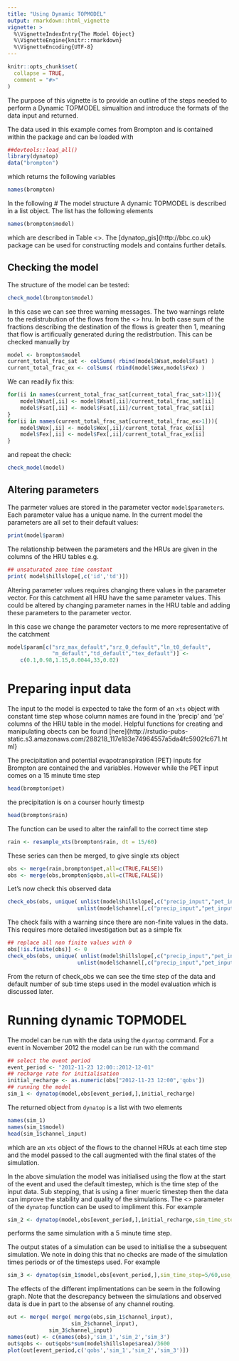 ```yaml
---
title: "Using Dynamic TOPMODEL"
output: rmarkdown::html_vignette
vignette: >
  %\VignetteIndexEntry{The Model Object}
  %\VignetteEngine{knitr::rmarkdown}
  %\VignetteEncoding{UTF-8}
---
```


```r
knitr::opts_chunk$set(
  collapse = TRUE,
  comment = "#>"
)
```
The purpose of this vignette is to provide an outline of the steps needed to
perform a Dynamic TOPMODEL simualtion and introduce the formats of the data
input and returned. 

The data used in this example comes from Brompton and is contained within the package and can be loaded with
```r
##devtools::load_all()
library(dynatop)
data("brompton")
```
which returns the following variables
```r
names(brompton)
```
In the following
# The model structure
A dynamic TOPMODEL is described in a list object. The list has the following
elements
```r
names(brompton$model)
```
which are described in Table <>. The [dynatop_gis]{http://bbc.co.uk} package
can be used for constructing models and contains further details.

<Add table of model parts >

## Checking the model
The structure of the model can be tested:
```r
check_model(brompton$model)
```
In this case we can see three warning messages. The two warnings relate to
the redistrubution of the flows from the <> hru. In both case sum of the fractions
describing the destination of the flows is greater then 1, meaning that flow
is artificually generated during the redistrbution. This can be checked
manually by
```r
model <- brompton$model
current_total_frac_sat <- colSums( rbind(model$Wsat,model$Fsat) )
current_total_frac_ex <- colSums( rbind(model$Wex,model$Fex) )
```
We can readily fix this:
```r
for(ii in names(current_total_frac_sat[current_total_frac_sat>1])){
    model$Wsat[,ii] <- model$Wsat[,ii]/current_total_frac_sat[ii]
    model$Fsat[,ii] <- model$Fsat[,ii]/current_total_frac_sat[ii]
}
for(ii in names(current_total_frac_sat[current_total_frac_ex>1])){
    model$Wex[,ii] <- model$Wex[,ii]/current_total_frac_ex[ii]
    model$Fex[,ii] <- model$Fex[,ii]/current_total_frac_ex[ii]
}

```
and repeat the check:
```r
check_model(model)
```

## Altering parameters

The parmeter values are stored in the parameter vector ```model$parameters```. Each parameter
value has a unique name. In the current model the parameters are all set to
their default values:
```r
print(model$param)
```
The relationship between the parameters and the HRUs are given in the columns of
the HRU tables e.g.
```r
## unsaturated zone time constant
print( model$hillslope[,c('id','td')])
```

Altering parameter values requires changing there values in the parameter
vector. For this catchment all HRU have the same parameter values. This
could be altered by changing parameter names in the HRU table and adding these
parameters to the parameter vector.

In this case we change the parameter vectors to me more representative of the
catchment
```r
model$param[c("srz_max_default","srz_0_default","ln_t0_default",
              "m_default","td_default","tex_default")] <-
    c(0.1,0.98,1.15,0.0044,33,0.02)
```

# Preparing input data

The input to the model is expected to take the form of an ```xts``` object with
constant time step whose column names are found in the 'precip' and 'pe'
columns of the HRU table in the model. Helpful functions for creating and
manipulating \code{xts} obects can be found [here]{http://rstudio-pubs-static.s3.amazonaws.com/288218_117e183e74964557a5da4fc5902fc671.html}

The precipitation and potential evapotranspiration (PET) inputs for Brompton are
contained the \code{brompton$rain} and \code{brompton$pe} variables. However while the PET input
comes on a 15 minute time step
```r
head(brompton$pet)
```
the precipitation is on a courser hourly timestp
```r
head(brompton$rain)
```
The \code{resample_xts} function can be used to alter the rainfall to the
correct time step
```r
rain <- resample_xts(brompton$rain, dt = 15/60)
```
These series can then be merged, to give
single xts object
```r
obs <- merge(rain,brompton$pet,all=c(TRUE,FALSE))
obs <- merge(obs,brompton$qobs,all=c(TRUE,FALSE))
```
Let's now check this observed data
```r
check_obs(obs, unique( unlist(model$hillslope[,c("precip_input","pet_input")]),
                      unlist(model$channel[,c("precip_input","pet_input")])))
```
The check fails with a warning since there are non-finite values in the
data. This requires more detailed investigation but as a simple fix
```r
## replace all non finite values with 0
obs[!is.finite(obs)] <- 0
check_obs(obs, unique( unlist(model$hillslope[,c("precip_input","pet_input")]),
                      unlist(model$channel[,c("precip_input","pet_input")])))
```
From the return of check_obs we can see the time step of the data and default
number of sub time steps used in the model evaluation which is discussed
later.

# Running dynamic TOPMODEL

The model can be run with the data using the ```dyantop``` command. For a
event in November 2012 the model can be run with the command
```r
## select the event period
event_period <- "2012-11-23 12:00::2012-12-01"
## recharge rate for initialisation
initial_recharge <- as.numeric(obs["2012-11-23 12:00",'qobs'])
## running the model
sim_1 <- dynatop(model,obs[event_period,],initial_recharge)
```
The returned object from ```dynatop``` is a list with two elements
```r
names(sim_1)
names(sim_1$model)
head(sim_1$channel_input)
```
which are an ```xts``` object of the flows to the channel HRUs at each time
step and the model passed to the call augmented with the final states of the
simulation.

In the above simulation the model was initialised using the flow at the start
of the event and used the default timestep, which is the time step of the
input data. Sub stepping, that is using a finer mueric timestep then the
data can improve the stability and quality of the simulations. The <>
parameter of the  ```dynatop``` function can be used to impliment this. For
example
```r
sim_2 <- dynatop(model,obs[event_period,],initial_recharge,sim_time_step=5/60)
```
performs the same simulation with a 5 minute time step.

The output states of a simulation can be used to initialise the a subsequent
simulation. We note in doing this that no checks are made of the simulation
times periods or of the timesteps used. For example
```r
sim_3 <- dynatop(sim_1$model,obs[event_period,],sim_time_step=5/60,use_states=TRUE)
```

The effects of the different implimentations can be seem in the following
graph. Note that the descrepancy between the simulations and observed data is
due in part to the absense of any channel routing.
```r
out <- merge( merge( merge(obs,sim_1$channel_input),
                    sim_2$channel_input),
             sim_3$channel_input)
names(out) <- c(names(obs),'sim_1','sim_2','sim_3')
out$qobs <- out$qobs*sum(model$hillslope$area)/3600
plot(out[event_period,c('qobs','sim_1','sim_2','sim_3')])
```
